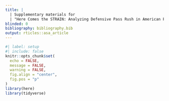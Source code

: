 ```yaml
---
title: |
  | Supplementary materials for
  | "Here Comes the STRAIN: Analyzing Defensive Pass Rush in American Football with Player Tracking Data"
blinded: 0
bibliography: bibliography.bib
output: rticles::asa_article
---
```


```r
#| label: setup
#| include: false
knitr::opts_chunk$set(
  echo = FALSE,
  message = FALSE,
  warning = FALSE,
  fig.align = "center",
  fig.pos = "p"
)
library(here)
library(tidyverse)
```